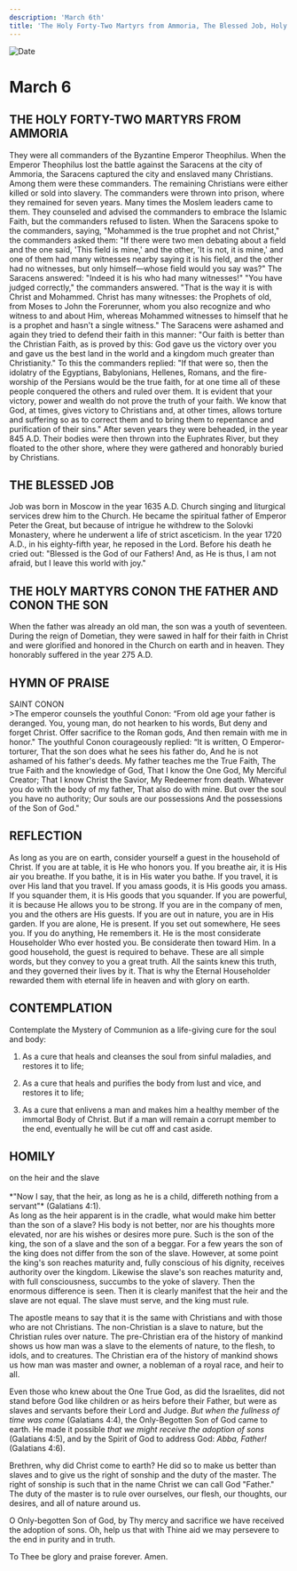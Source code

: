 ```yaml
---
description: 'March 6th'
title: 'The Holy Forty-Two Martyrs from Ammoria, The Blessed Job, Holy Martyrs Conon the Father and Conon the Son'
---
```


<CustomPaginator />
<RunningHead />

<Image src="/title-imprint.png" height={68} width={50} alt="Date" className="title-imprint"/>

# <div id="date">March <Image className="four-dot" src="/four-dot.png" height={15} width={15} alt="" />6</div>

## THE HOLY FORTY-TWO MARTYRS FROM AMMORIA

They were all commanders of the Byzantine Emperor Theophilus. When the Emperor Theophilus lost the battle against the Saracens at the city of Ammoria, the Saracens captured the city and enslaved many Christians. Among them were these commanders. The remaining Christians were either killed or sold into slavery. The commanders were thrown into prison, where they remained for seven years. Many times the Moslem leaders came to them. They counseled and advised the commanders to embrace the Islamic Faith, but the commanders refused to listen. When the Saracens spoke to the commanders, saying, "Mohammed is the true prophet and not Christ," the commanders asked them: "If there were two men debating about a field and the one said, 'This field is mine,' and the other, 'It is not, it is mine,' and one of them had many witnesses nearby saying it is his field, and the other had no witnesses, but only himself—whose field would you say was?" The Saracens answered: "Indeed it is his who had many witnesses!" "You have judged correctly," the commanders answered. "That is the way it is with Christ and Mohammed. Christ has many witnesses: the Prophets of old, from Moses to John the Forerunner, whom you also recognize and who witness to and about Him, whereas Mohammed witnesses to himself that he is a prophet and hasn't a single witness." The Saracens were ashamed and again they tried to defend their faith in this manner: "Our faith is better than the Christian Faith, as is proved by this: God gave us the victory over you and gave us the best land in the world and a kingdom much greater than Christianity." To this the commanders replied: "If that were so, then the idolatry of the Egyptians, Babylonians, Hellenes, Romans, and the fire-worship of the Persians would be the true faith, for at one time all of these people conquered the others and ruled over them. It is evident that your victory, power and wealth do not prove the truth of your faith. We know that God, at times, gives victory to Christians and, at other times, allows torture and suffering so as to correct them and to bring them to repentance and purification of their sins." After seven years they were beheaded, in the year 845 A.D. Their bodies were then thrown into the Euphrates River, but they floated to the other shore, where they were gathered and honorably buried by Christians.

## THE BLESSED JOB

Job was born in Moscow in the year 1635 A.D. Church singing and liturgical services drew him to the Church. He became the spiritual father of Emperor Peter the Great, but because of intrigue he withdrew to the Solovki Monastery, where he underwent a life of strict asceticism. In the year 1720 A.D., in his eighty-fifth year, he reposed in the Lord. Before his death he cried out: "Blessed is the God of our Fathers!  And, as He is thus, I am not afraid, but I leave this world with joy."

## THE HOLY MARTYRS CONON THE FATHER AND CONON THE SON

When the father was already an old man, the son was a youth of seventeen. During the reign of Dometian, they were sawed in half for their faith in Christ and were glorified and honored in the Church on earth and in heaven. They honorably suffered in the year 275 A.D.


## HYMN OF PRAISE
<div style={{textAlign:'center', color:'crimson', fontWeight:'bold'}}>
SAINT CONON
</div>
>The emperor counsels the youthful Conon:  
“From old age your father is deranged.  
You, young man, do not hearken to his words,  
But deny and forget Christ.  
Offer sacrifice to the Roman gods,  
And then remain with me in honor."  
The youthful Conon courageously replied:  
“It is written, O Emperor-torturer,  
That the son does what he sees his father do,  
And he is not ashamed of his father's deeds.  
My father teaches me the True Faith,  
The true Faith and the knowledge of God,  
That I know the One God,  
My Merciful Creator;  
That I know Christ the Savior,  
My Redeemer from death.  
Whatever you do with the body of my father,  
That also do with mine.  
But over the soul you have no authority;  
Our souls are our possessions  
And the possessions of the Son of God."  


## REFLECTION

As long as you are on earth, consider yourself a guest in the household of Christ. If you are at table, it is He who honors you. If you breathe air, it is His air you breathe. If you bathe, it is in His water you bathe. If you travel, it is over His land that you travel. If you amass goods, it is His goods you amass. If you squander them, it is His goods that you squander. If you are powerful, it is because He allows you to be strong. If you are in the company of men, you and the others are His guests. If you are out in nature, you are in His garden. If you are alone, He is present. If you set out somewhere, He sees you. If you do anything, He remembers it. He is the most considerate Householder Who ever hosted you. Be considerate then toward Him. In a good household, the guest is required to behave. These are all simple words, but they convey to you a great truth. All the saints knew this truth, and they governed their lives by it. That is why the Eternal Householder rewarded them with eternal life in heaven and with glory on earth.


## CONTEMPLATION

Contemplate the Mystery of Communion as a life-giving cure for the soul and body:

1. As a cure that heals and cleanses the soul from sinful maladies, and restores it to life;

2. As a cure that heals and purifies the body from lust and vice, and restores it to life;

3. As a cure that enlivens a man and makes him a healthy member of the immortal Body of Christ.  But if a man will remain a corrupt member to the end, eventually he will be cut off and cast aside.


## HOMILY
<div style={{textAlign:'center', color:'crimson', fontWeight:'bold'}}>
on the heir and the slave
</div><br />
<div style={{textAlign:'right'}}>
*"Now I say, that the heir, as long as he is a child, differeth nothing from a servant"* (Galatians 4:1).
</div>
As long as the heir apparent is in the cradle, what would make him better than the son of a slave? His body is not better, nor are his thoughts more elevated, nor are his wishes or desires more pure. Such is the son of the king, the son of a slave and the son of a beggar. For a few years the son of the king does not differ from the son of the slave. However, at some point the king's son reaches maturity and, fully conscious of his dignity, receives authority over the kingdom. Likewise the slave's son reaches maturity and, with full consciousness, succumbs to the yoke of slavery. Then the enormous difference is seen. Then it is clearly manifest that the heir and the slave are not equal. The slave must serve, and the king must rule.

The apostle means to say that it is the same with Christians and with those who are not Christians. The non-Christian is a slave to nature, but the Christian rules over nature. The pre-Christian era of the history of mankind shows us how man was a slave to the elements of nature, to the flesh, to idols, and to creatures. The Christian era of the history of mankind shows us how man was master and owner, a nobleman of a royal race, and heir to all.

Even those who knew about the One True God, as did the Israelites, did not stand before God like children or as heirs before their Father, but were as slaves and servants before their Lord and Judge. *But when the fullness of time was come* (Galatians 4:4), the Only-Begotten Son of God came to earth. He made it possible *that we might receive the adoption of sons* (Galatians 4:5), and by the Spirit of God to address God: *Abba, Father!* (Galatians 4:6).

Brethren, why did Christ come to earth? He did so to make us better than slaves and to give us the right of sonship and the duty of the master. The right of sonship is such that in the name Christ we can call God "Father."  The duty of the master is to rule over ourselves, our flesh, our thoughts, our desires, and all of nature around us.

O Only-begotten Son of God, by Thy mercy and sacrifice we have received the adoption of sons. Oh, help us that with Thine aid we may persevere to the end in purity and in truth.

To Thee be glory and praise forever. Amen.